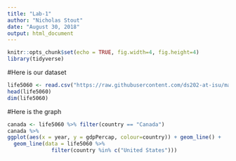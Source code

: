 ```yaml
---
title: "Lab-1"
author: "Nicholas Stout"
date: "August 30, 2018"
output: html_document
---
```


```r
knitr::opts_chunk$set(echo = TRUE, fig.width=4, fig.height=4)
library(tidyverse)
```

#Here is our dataset

```r
life5060 <- read.csv("https://raw.githubusercontent.com/ds202-at-isu/materials/master/01_collaborative-environment/data/gapminder-5060.csv")
head(life5060)
dim(life5060)
```

#Here is the graph
```r
canada <- life5060 %>% filter(country == "Canada")
canada %>%
ggplot(aes(x = year, y = gdpPercap, colour=country)) + geom_line() +
  geom_line(data = life5060 %>% 
              filter(country %in% c("United States")))
```
